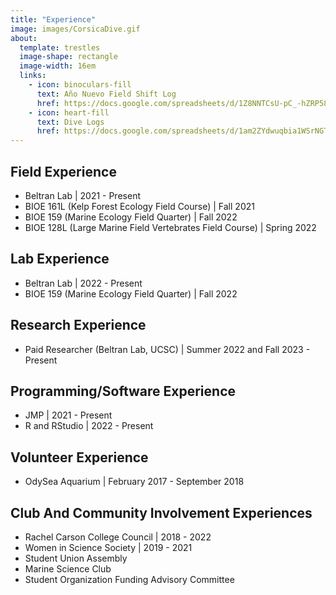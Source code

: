 ```yaml
---
title: "Experience"
image: images/CorsicaDive.gif
about:
  template: trestles
  image-shape: rectangle
  image-width: 16em
  links:
    - icon: binoculars-fill
      text: Año Nuevo Field Shift Log
      href: https://docs.google.com/spreadsheets/d/1Z8NNTCsU-pC_-hZRP58IjCPakXqGYqCilTzT7ElOSY0/edit?usp=sharing
    - icon: heart-fill
      text: Dive Logs
      href: https://docs.google.com/spreadsheets/d/1am2ZYdwuqbia1WSrNGTGrN0-Y7QvbnOxJkqGr6XmZmg/edit?usp=sharing
---
```


## **Field Experience**

- Beltran Lab | 2021 - Present
- BIOE 161L (Kelp Forest Ecology Field Course) | Fall 2021
- BIOE 159 (Marine Ecology Field Quarter) | Fall 2022
- BIOE 128L (Large Marine Field Vertebrates Field Course) | Spring 2022


## **Lab Experience**

- Beltran Lab | 2022 - Present
- BIOE 159 (Marine Ecology Field Quarter) | Fall 2022

## **Research Experience**

- Paid Researcher (Beltran Lab, UCSC) | Summer 2022 and Fall 2023 - Present
    
## **Programming/Software Experience**

- JMP | 2021 - Present
- R and RStudio | 2022 - Present
    
## **Volunteer Experience**

- OdySea Aquarium | February 2017 - September 2018

## **Club And Community Involvement Experiences**

- Rachel Carson College Council | 2018 - 2022
- Women in Science Society | 2019 - 2021
- Student Union Assembly
- Marine Science Club
- Student Organization Funding Advisory Committee